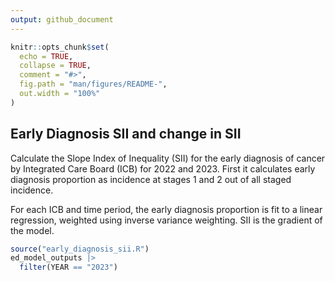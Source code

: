 ```yaml
---
output: github_document
---
```


```r
knitr::opts_chunk$set(
  echo = TRUE,
  collapse = TRUE,
  comment = "#>",
  fig.path = "man/figures/README-",
  out.width = "100%"
)
```

## Early Diagnosis SII and change in SII

Calculate the Slope Index of Inequality (SII) for the early diagnosis of cancer
by Integrated Care Board (ICB) for 2022 and 2023. First it calculates early
diagnosis proportion as incidence at stages 1 and 2 out of all staged incidence.

For each ICB and time period, the early diagnosis proportion is fit to a linear
regression, weighted using inverse variance weighting. SII is the gradient of
the model.

```r
source("early_diagnosis_sii.R")
ed_model_outputs |> 
  filter(YEAR == "2023")
```

